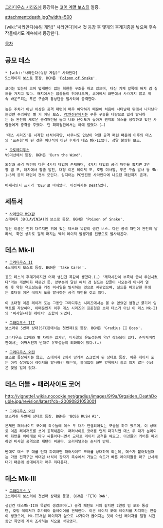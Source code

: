 [[그라디우스 시리즈]]에 등장하는 [[코어 계열 보스]]의 일종.

attachment:death.jpg?width=500

[wiki:"사라만다(슈팅 게임)" 사라만다]에서 첫 등장 후 몇개의 후계기종을 낳으며 후속작들에서도 계속해서 등장한다.

[[목차]]

== 공모 데스 ==
 * [wiki:"사라만다(슈팅 게임)" 사라만다]
 5스테이지 보스로 등장. BGM은 '[[Poison of Snake]]'.
 
 코어는 있는데 코어 덮개판이 없는 희한한 구조를 하고 있으며, 대신 기체 앞쪽에 해치 겸 실드를 가지고 있다. 해치에서는 잡졸들이 튀어나오며, 코어에서 화면에서 사라지지 않고 계속 바운드되는 푸른 구슬과 통상탄을 발사하여 공격한다.
 
 높은 주차가 아닌 이상은 공격 패턴이 매우 허약하기 때문에 처음에 나타날때 뒤에서 나타난다는것만 주의하면 별 거 아닌 보스. [[PC엔진]]판에서는 푸른 구슬을 대량으로 넓게 발사하는 등 완전히 새로운 공격패턴을 들고 나와 난이도가 높아져 원작의 데스를 생각하고 있던 사람들에게 충격을 주었다. 단 패미컴판에서는 아예 잘렸다.(…)
 
 '데스 시리즈'를 시작한 녀석이지만, 너무나도 인상이 약한 공격 패턴 때문에 이후의 데스의 '표준형'이 된 것은 이녀석이 아닌 후계기 데스 Mk-II였다. 정말 불쌍한 보스.

 * [[오토메디우스]]
 VS미션에서 등장. BGM은 'Burn the Wind'.

 외장과 공격 패턴이 다른 4가지 타입이 존재하며, 4가지 타입의 공격 패턴을 합치면 2연장 빔 포, 해치에서 잡졸 발진, 대형 이온 레이저 포, 호밍 미사일, 푸른 구슬 발사 등 Mk-1~3의 공격 패턴이 전부 모인다. 심지어는 PC엔진용 사라만다에 나오던 패턴까지 존재.
 
 어째서인지 표기가 'DES'로 바뀌었다. 이전까지는 Death였다.

== 세듀서 ==
 * [[사라만다 MSX판]]
 스테이지 3B(LAVINIA)의 보스로 등장. BGM은 'Poison of Snake'.

 일단 이름은 전혀 다르지만 위에 있는 데스와 똑같이 생긴 보스. 다만 공격 패턴이 완전히 달라서, 화면 상하로 길게 퍼지는 벡터 레이저 발생기를 전방으로 발사해온다.

== 데스 Mk-II ==
 * [[그라디우스 II]]
 4스테이지 보스로 등장. BGM은 'Take Care!'.

 공모 데스의 후계기이지만 어째 생긴건 똑같이 생겼다.(…) '제작시간이 부족해 급히 투입시켰다'라는 개발비화 때문인 듯. 앞부분에 달린 해치 겸 실드는 잡졸이 나오는게 아니라 열린 후 약한 유도성능을 가진 미사일을 발사하는 것으로 바뀌었으며, 실드를 파괴당한 후에는 초대형 이온 레이저 포를 발사하는 공격 패턴을 갖고 있다.
 
 이 초대형 이온 레이저 포는 그동안 그라디우스 시리즈에서는 볼 수 없었던 엄청난 굵기와 임팩트를 자랑하며, 이때문인지 이후 데스 시리즈의 표준형은 초대 데스가 아닌 이 데스 Mk-II의 '미사일+대형 레이저' 조합이 되었다.

 * [[그라디우스 III]]
 보스러쉬 5번째 상대(SFC판에서는 첫번째)로 등장. BGM은 'Gradius II Boss'.

 그라디우스 II때와 별 차이는 없지만, 미사일의 유도성능이 약간 강화되어 있다. 슈퍼패미컴판에서는 어째서인지 반대로 유도성능이 퇴화되어 있다.(…)

 * [[그라디우스 외전]]
 보스로 등장하지는 않고, 스테이지 2에서 망가져 스크랩이 된 상태로 등장. 이온 레이저 포는 아직 살아있어 레이저를 발사하긴 하는데, 쓸데없이 화면 앞쪽에서 놀고 있지 않는 이상은 맞을 일이 없다.

== 데스 더블 + 패러사이트 코어 ==
http://vignette1.wikia.nocookie.net/gradius/images/9/9a/Grgaiden_DeathDouble.jpg/revision/latest?cb=20090821053001
 * [[그라디우스 외전]]
 보스러쉬 두번째 상대로 등장. BGM은 'BOSS RUSH #1'.

 본체인 패러사이트 코어의 촉수들에 데스 두 대가 연결되어있는 모습을 하고 있으며, 이 상태로 이온 레이저포를 쏘며 공격해온다. 패러사이트 코어를 먼저 파괴하면 데스 두 대가 분리되어 화면을 위아래로 마구 싸돌아다니면서 교대로 레이저 공격을 해오고, 이것들의 커버를 파괴하면 미사일 공격으로 패턴이 바뀐다. 오리지널과는 순서가 반대.
 
 반대로 데스 두 대를 먼저 파괴하면 패러사이트 코어를 상대하게 되는데, 데스가 붙어있을때는 가끔 전격구만 쏴대던 녀석이 갑자기 촉수에서 가늘고 속도가 빠른 레이저들을 마구 난사해대기 때문에 상대하기가 매우 까다롭다.

== 데스 Mk-III ==
 * [[그라디우스 V]]
 2스테이지 보스러쉬 첫번째 상대로 등장. BGM은 'TETO RAN'.

 생긴건 데스Mk-II와 똑같이 생겼으며(…) 공격 패턴도 거의 같지만 2연장 빔 포와 통상탄, 호밍 레이저가 추가되어 플레이어를 견제한다. 이온 레이저 포에 레이저를 챠지하는 연출이 생겼으며, Mk-II처럼 레이저가 앞으로 나가다가 끊어지는 것이 아닌 레이저를 일정 시간동안 화면에 계속 조사하는 식으로 바뀌었다.
